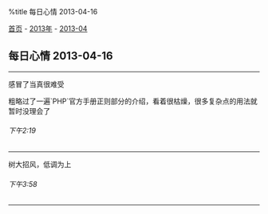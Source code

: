 %title 每日心情 2013-04-16

[[../../../index|首页]] - [[../index|2013年]] - [[index|2013-04]]
==每日心情 2013-04-16==
----
感冒了当真很难受

粗略过了一遍`PHP`官方手册正则部分的介绍，看着很枯燥，很多复杂点的用法就暂时没理会了
======下午2:19======
----
树大招风，低调为上
======下午3:58======
----
